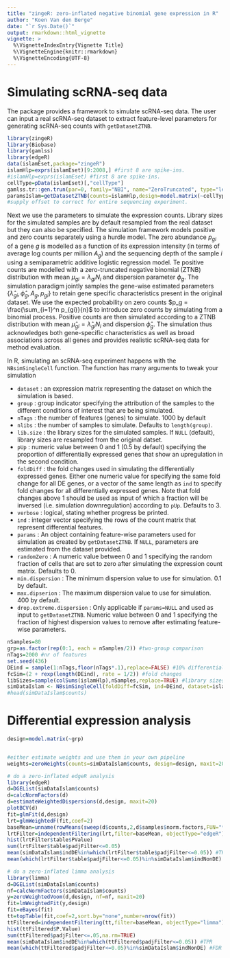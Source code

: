 ```yaml
---
title: "zingeR: zero-inflated negative binomial gene expression in R"
author: "Koen Van den Berge"
date: "`r Sys.Date()`"
output: rmarkdown::html_vignette
vignette: >
  %\VignetteIndexEntry{Vignette Title}
  %\VignetteEngine{knitr::rmarkdown}
  %\VignetteEncoding{UTF-8}
---
```


# Simulating scRNA-seq data

The \texttt{zingeR} package provides a framework to simulate scRNA-seq data. The user can input a real scRNA-seq dataset to extract feature-level parameters for generating scRNA-seq counts with `getDatasetZTNB`.

```r
library(zingeR)
library(Biobase)
library(gamlss)
library(edgeR)
data(islamEset,package="zingeR")
islamHlp=exprs(islamEset)[9:2008,] #first 8 are spike-ins.
#islamHlp=exprs(islamEset) #first 8 are spike-ins.
cellType=pData(islamEset)[,"cellType"]
gamlss.tr::gen.trun(par=0, family="NBI", name="ZeroTruncated", type="left", varying=FALSE)
paramsIslam=getDatasetZTNB(counts=islamHlp,design=model.matrix(~cellType))
#supply offset to correct for entire sequencing experiment.
```

Next we use the parameters to simulate the expression counts. Library sizes for the simulated samples are by default resampled from the real dataset but they can also be specified.
The simulation framework models positive and zero counts separately using a hurdle model.
The zero abundance $p_{gi}$ of a gene $g$ is modelled as a function of its expression intensity (in terms of average log counts per million $A_g$) and the sequencing depth of the sample $i$ using a semiparametric additive logistic regression model.
Te positive counts are modelled with a zero-truncated negative binomial (ZTNB) distribution with mean $\mu_{gi} = \lambda_{gi} N_i$ and dispersion parameter $\phi_g$.
The simulation paradigm jointly samples the gene-wise estimated parameters $\{\hat \lambda_{gi}, \hat \phi_g, A_g, p_{gi}\}$ to retain gene specific characteristics present in the original dataset.
We use the expected probability on zero counts $p_g = \frac{\sum_{i=1}^n p_{gi}}{n}$ to introduce zero counts by simulating from a binomial process. 
Positive counts are then simulated according to a ZTNB distribution with mean $\hat \mu_{gi} = \hat \lambda_{gi} N_i$ and dispersion $\hat \phi_g$.
The simulation thus acknowledges both gene-specific characteristics as well as broad associations across all genes and provides realistic scRNA-seq data for method evaluation.

In R, simulating an scRNA-seq experiment happens with the `NBsimSingleCell` function. The function has many arguments to tweak your simulation

 - `dataset` : an expression matrix representing the dataset on which the simulation is based.
 - `group` : group indicator specifying the attribution of the samples to the different conditions of interest that are being simulated.
 - `nTags` : the number of features (genes) to simulate. $1000$ by default
 - `nlibs` : the number of samples to simulate. Defaults to `length(group)`.
 - `lib.size` : the library sizes for the simulated samples. If `NULL` (default), library sizes are resampled from the original datset.
 - `pUp` : numeric value between $0$ and $1$ ($0.5$ by default) specifying the proportion of differentially expressed genes that show an upregulation in the second condition.
 - `foldDiff` : the fold changes used in simulating the differentially expressed genes. Either one numeric value for specifying the same fold change for all DE genes, or a vector of the same length as `ind` to specify fold changes for all differentially expressed genes. Note that fold changes above $1$ should be used as input of which a fraction will be inversed (i.e. simulation downregulation) according to `pUp`. Defaults to $3$.
 - `verbose` : logical, stating whether progress be printed.
 - `ind` : integer vector specifying the rows of the count matrix that represent differential features.
 - `params` : An object containing feature-wise parameters used for simulation as created by `getDatasetZTNB`. If `NULL`, parameters are estimated from the dataset provided.
 - `randomZero` : A numeric value between $0$ and $1$ specifying the random fraction of cells that are set to zero after simulating the expression count matrix. Defaults to $0$.
 - `min.dispersion` : The minimum dispersion value to use for simulation. $0.1$ by default.
 - `max.dipserion` : The maximum dispersion value to use for simulation. $400$ by default.
 - `drop.extreme.dispersion` : Only applicable if `params=NULL` and used as input to `getDatasetZTNB`. Numeric value between $0$ and $1$ specifying the fraction of highest dispersion values to remove after estimating feature-wise parameters.

```r
nSamples=80
grp=as.factor(rep(0:1, each = nSamples/2)) #two-group comparison
nTags=2000 #nr of features
set.seed(436)
DEind = sample(1:nTags,floor(nTags*.1),replace=FALSE) #10% differentially expressed
fcSim=(2 + rexp(length(DEind), rate = 1/2)) #fold changes
libSizes=sample(colSums(islamHlp),nSamples,replace=TRUE) #library sizes
simDataIslam <- NBsimSingleCell(foldDiff=fcSim, ind=DEind, dataset=islamHlp, nTags=nTags, group=grp, verbose=TRUE, params=paramsIslam, lib.size=libSizes)
#head(simDataIslam$counts)
``` 

# Differential expression analysis

```r
design=model.matrix(~grp)


#either estimate weights and use them in your own pipeline
weights=zeroWeights(counts=simDataIslam$counts, design=design, maxit=200,plotW=TRUE)

# do a zero-inflated edgeR analysis
library(edgeR)
d=DGEList(simDataIslam$counts)
d=calcNormFactors(d)
d=estimateWeightedDispersions(d,design, maxit=20)
plotBCV(d)
fit=glmFit(d,design)
lrt=glmWeightedF(fit,coef=2)
baseMean=unname(rowMeans(sweep(d$counts,2,d$samples$norm.factors,FUN="*")))
lrtFilter=independentFiltering(lrt,filter=baseMean, objectType="edgeR")
hist(lrtFilter$table$PValue)
sum(lrtFilter$table$padjFilter<=0.05)
mean(simDataIslam$indDE%in%which(lrtFilter$table$padjFilter<=0.05)) #TPR
mean(which(lrtFilter$table$padjFilter<=0.05)%in%simDataIslam$indNonDE) #FDR

# do a zero-inflated limma analysis
library(limma)
d=DGEList(simDataIslam$counts)
nf=calcNormFactors(simDataIslam$counts)
y=zeroWeightedVoom(d,design, nf=nf, maxit=20)
fit=lmWeightedFit(y,design)
fit=eBayes(fit)
tt=topTable(fit,coef=2,sort.by="none",number=nrow(fit))
ttFiltered=independentFiltering(tt,filter=baseMean, objectType="limma")
hist(ttFiltered$P.Value)
sum(ttFiltered$padjFilter<=.05,na.rm=TRUE)
mean(simDataIslam$indDE%in%which(ttFiltered$padjFilter<=0.05)) #TPR
mean(which(ttFiltered$padjFilter<=0.05)%in%simDataIslam$indNonDE) #FDR
``` 
